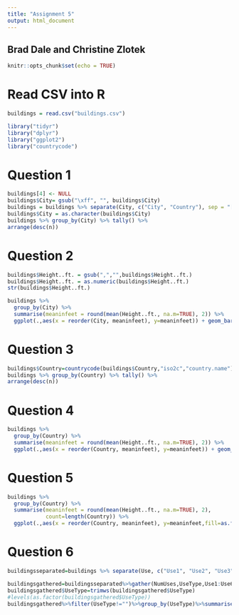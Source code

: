 ```yaml
---
title: "Assignment 5"
output: html_document
---
```

## Brad Dale and Christine Zlotek
```r
knitr::opts_chunk$set(echo = TRUE)
```

# Read CSV into R
```r
buildings = read.csv("buildings.csv")
```

```r
library("tidyr")
library("dplyr")
library("ggplot2")
library("countrycode")
```

# Question 1

```r
buildings[4] <- NULL
buildings$City= gsub("\xff", "", buildings$City)
buildings = buildings %>% separate(City, c("City", "Country"), sep = "[:punct:]")
buildings$City = as.character(buildings$City)
buildings %>% group_by(City) %>% tally() %>%
arrange(desc(n))
```

# Question 2

```r
buildings$Height..ft. = gsub(",","",buildings$Height..ft.)
buildings$Height..ft. = as.numeric(buildings$Height..ft.)
str(buildings$Height..ft.)

buildings %>%
  group_by(City) %>%
  summarise(meaninfeet = round(mean(Height..ft., na.m=TRUE), 2)) %>%
  ggplot(.,aes(x = reorder(City, meaninfeet), y=meaninfeet)) + geom_bar(stat="identity")+coord_flip()

```

# Question 3

```r
buildings$Country=countrycode(buildings$Country,"iso2c","country.name") 
buildings %>% group_by(Country) %>% tally() %>%
arrange(desc(n))
```

# Question 4

```r
buildings %>%
  group_by(Country) %>%
  summarise(meaninfeet = round(mean(Height..ft., na.m=TRUE), 2)) %>%
  ggplot(.,aes(x = reorder(Country, meaninfeet), y=meaninfeet)) + geom_bar(stat="identity")+coord_flip()
```

# Question 5

```r
buildings %>%
  group_by(Country) %>%
  summarise(meaninfeet = round(mean(Height..ft., na.m=TRUE), 2),
            count=length(Country)) %>%
  ggplot(.,aes(x = reorder(Country, meaninfeet), y=meaninfeet,fill=as.factor(count))) + geom_bar(stat="identity")+coord_flip()+labs(x="Country",y="Mean Height of Buildings")
```

# Question 6

```r
buildingsseparated=buildings %>% separate(Use, c("Use1", "Use2", "Use3", "Use4", "Use5", "Use6"), sep = "[:punct:]")

buildingsgathered=buildingsseparated%>%gather(NumUses,UseType,Use1:Use6)
buildingsgathered$UseType=trimws(buildingsgathered$UseType)
#levels(as.factor(buildingsgathered$UseType))
buildingsgathered%>%filter(UseType!="")%>%group_by(UseType)%>%summarise(MeanHeight=mean(Height..ft.))%>%ggplot(aes(x=UseType,y=MeanHeight))+geom_bar(stat="identity")+geom_text(aes(x=UseType,y=MeanHeight+50,label=round(MeanHeight,2)))
```

